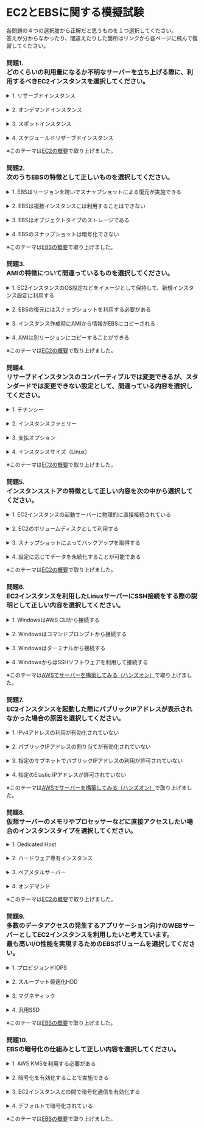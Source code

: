 # EC2とEBSに関する模擬試験

各問題の４つの選択肢から正解だと思うものを１つ選択してください。  
答えが分からなかったり、間違えたりした箇所はリンクから各ページに飛んで復習してください。
### 問題1. <br/>どのくらいの利用量になるか不明なサーバーを立ち上げる際に、利用するべきEC2インスタンスを選択してください。
<details><summary>1. リザーブドインスタンス</summary>1.は不正解です。<br/>リザーブドインスタンスは利用する期間が決まっていないと、利用することができません。</details><br/>
<details><summary>2. オンデマンドインスタンス</summary>正解です。<br/>どのくらいの利用量になるか不明なサーバーを立ち上げる場合はオンデマンドインスタンスを利用して、利用量に応じた課金をすることで柔軟に対応することが可能です。</details><br/>
<details><summary>3. スポットインスタンス</summary>3.は不正解です。<br/>スポットインスタンスは一時的な利用に限定して利用するため、不適切です。</details><br/>
<details><summary>4. スケジュールドリザーブドインスタンス</summary>4.は不正解です。<br/>スケジュールドリザーブドインスタンスは週1回24時間などの一定の利用時間が決まっている利用方法となります。</details>

※このテーマは[EC2の概要](aws_cp_ec2_overview)で取り上げました。

### 問題2. <br/>次のうちEBSの特徴として正しいものを選択してください。
<details><summary>1. EBSはリージョンを跨いでスナップショットによる復元が実施できる</summary>正解です。<br/>EBSのスナップショットを取得して別リージョンにコピーして移動して、そのスナップショットを選択して起動することで実現することができます。</details><br/>
<details><summary>2. EBSは複数インスタンスには利用することはできない</summary>2.は不正解です。<br/>EBSは複数インスタンスには利用することはできないのが基本でしたが、プロビジョンドIOPSは複数インスタンスで利用することが可能となりました。</details><br/>
<details><summary>3. EBSはオブジェクトタイプのストレージである</summary>3.は不正解です。<br/>EBSはブロックタイプのストレージです。</details><br/>
<details><summary>4. EBSのスナップショットは暗号化できない</summary>4.は不正解です。<br/>EBSのスナップショットは暗号化することが可能です。</details>

※このテーマは[EBSの概要](aws_cp_ebs_overview)で取り上げました。

### 問題3. <br/>AMIの特徴について間違っているものを選択してください。
<details><summary>1. EC2インスタンスのOS設定などをイメージとして保持して、新規インスタンス設定に利用する</summary>1.は不正解です。<br/>AMIはEC2インスタンスのOS設定などをイメージとして保持して、新規インスタンス設定に利用することができます。</details><br/>
<details><summary>2. EBSの復元にはスナップショットを利用する必要がある</summary>正解です。<br/>AMIにはEC2インスタンスにアタッチされているEBSのスナップショットの内容も含まれています。</details><br/>
<details><summary>3. インスタンス作成時にAMIから情報がEBSにコピーされる</summary>3.は不正解です。<br/>インスタンス作成時にAMIから情報がEBSにコピーされます。</details><br/>
<details><summary>4. AMIは別リージョンにコピーすることができる</summary>4.は不正解です。<br/>AMIは別リージョンにコピーすることができます。</details>

※このテーマは[EC2の概要](aws_cp_ec2_overview)で取り上げました。

### 問題4. <br/>リサーブドインスタンスのコンバーティブルでは変更できるが、スタンダードでは変更できない設定として、間違っている内容を選択してください。
<details><summary>1. テナンシー</summary>1.は不正解です。<br/>リザーブドインスタンスのスタンダードは以下のような属性を変更することが可能です。<br/>・アベイラビリティーゾーンまたは適用範囲<br/>・ネットワークプラットフォーム (EC2-Classic または VPC)<br/>・インスタンスサイズ（Linuxのみ）</details><br/>
<details><summary>2. インスタンスファミリー</summary>2.は不正解です。<br/>リザーブドインスタンスのスタンダードは以下のような属性を変更することが可能です。<br/>・アベイラビリティーゾーンまたは適用範囲<br/>・ネットワークプラットフォーム (EC2-Classic または VPC)<br/>・インスタンスサイズ（Linuxのみ）</details><br/>
<details><summary>3. 支払オプション</summary>3.は不正解です。<br/>リザーブドインスタンスのスタンダードは以下のような属性を変更することが可能です。<br/>・アベイラビリティーゾーンまたは適用範囲<br/>・ネットワークプラットフォーム (EC2-Classic または VPC)<br/>・インスタンスサイズ（Linuxのみ）</details><br/>
<details><summary>4. インスタンスサイズ（Linux）</summary>正解です。<br/>リザーブドインスタンスのスタンダードは以下のような属性を変更することが可能です。<br/>・アベイラビリティーゾーンまたは適用範囲<br/>・ネットワークプラットフォーム (EC2-Classic または VPC)<br/>・インスタンスサイズ（Linuxのみ）</details>

※このテーマは[EC2の概要](aws_cp_ec2_overview)で取り上げました。

### 問題5. <br/>インスタンスストアの特徴として正しい内容を次の中から選択してください。
<details><summary>1. EC2インスタンスの起動サーバーに物理的に直接接続されている</summary>正解です。<br/>インスタンスストアはインスタンス用のブロックレベルの一時ストレージを提供します。<br/>このストレージは、ホストコンピュータに物理的にアタッチされたディスク上にあります。</details><br/>
<details><summary>2. EC2のボリュームディスクとして利用する</summary>2.は不正解です。<br/>EC2インスタンスのボリュームディスクとして利用するのはEBSとなります。</details><br/>
<details><summary>3. スナップショットによってバックアップを取得する</summary>3.は不正解です。<br/>スナップショットを利用することはできません。</details><br/>
<details><summary>4. 設定に応じてデータを永続化することが可能である</summary>4.は不正解です。<br/>データは一時テータであるため、EC2インスタンスが削除されるとデータが削除されてしまいます。</details>

※このテーマは[EC2の概要](aws_cp_ec2_overview)で取り上げました。

### 問題6. <br/>EC2インスタンスを利用したLinuxサーバーにSSH接続をする際の説明として正しい内容を選択してください。
<details><summary>1. WindowsはAWS CLIから接続する</summary>1.は不正解です。<br/>WindowsからはSSHソフトウェアを利用して接続することになります。</details><br/>
<details><summary>2. Windowsはコマンドプロンプトから接続する</summary>2.は不正解です。<br/>WindowsからはSSHソフトウェアを利用して接続することになります。</details><br/>
<details><summary>3. Windowsはターミナルから接続する</summary>3.は不正解です。<br/>WindowsからはSSHソフトウェアを利用して接続することになります。</details><br/>
<details><summary>4. WindowsからはSSHソフトウェアを利用して接続する</summary>正解です。<br/>WindowsからはSSHソフトウェアを利用して接続することになります。</details>

※このテーマは[AWSでサーバーを構築してみる（ハンズオン）](aws_cp_ec2_hands_on)で取り上げました。

### 問題7. <br/>EC2インスタンスを起動した際にパブリックIPアドレスが表示されなかった場合の原因を選択してください。
<details><summary>1. IPv4アドレスの利用が有効化されていない</summary>1.は不正解です。<br/>EC2インスタンスに対するパブリックIPアドレスの割り当てが有効化されていない、またはパブリックIPアドレスの割り当てが有効化されていないサブネットを利用してしまった場合に、EC2インスタンスにパブリックIPアドレスが付与されません。</details><br/>
<details><summary>2. パブリックIPアドレスの割り当てが有効化されていない</summary>正解です。<br/>EC2インスタンスに対するパブリックIPアドレスの割り当てが有効化されていない、またはパブリックIPアドレスの割り当てが有効化されていないサブネットを利用してしまった場合に、EC2インスタンスにパブリックIPアドレスが付与されません。</details><br/>
<details><summary>3. 指定のサブネットでパブリックIPアドレスの利用が許可されていない</summary>3.は不正解です。<br/>EC2インスタンスに対するパブリックIPアドレスの割り当てが有効化されていない、またはパブリックIPアドレスの割り当てが有効化されていないサブネットを利用してしまった場合に、EC2インスタンスにパブリックIPアドレスが付与されません。</details><br/>
<details><summary>4. 指定のElastic IPアドレスが許可されていない</summary>4.は不正解です。<br/>EC2インスタンスに対するパブリックIPアドレスの割り当てが有効化されていない、またはパブリックIPアドレスの割り当てが有効化されていないサブネットを利用してしまった場合に、EC2インスタンスにパブリックIPアドレスが付与されません。</details>

※このテーマは[AWSでサーバーを構築してみる（ハンズオン）](aws_cp_ec2_hands_on)で取り上げました。

### 問題8. <br/>仮想サーバーのメモリやプロセッサーなどに直接アクセスしたい場合のインスタンスタイプを選択してください。
<details><summary>1. Dedicated Host</summary>1.は不正解です。<br/>ベアメタルサーバーでは物理サーバーをユーザーが独占し、プロセッサーやストレージなどのリソースを自分でコントロールすることができます。</details><br/>
<details><summary>2. ハードウェア専有インスタンス</summary>2.は不正解です。<br/>ベアメタルサーバーでは物理サーバーをユーザーが独占し、プロセッサーやストレージなどのリソースを自分でコントロールすることができます。</details><br/>
<details><summary>3. ベアメタルサーバー</summary>正解です。<br/>ベアメタルサーバーでは物理サーバーをユーザーが独占し、プロセッサーやストレージなどのリソースを自分でコントロールすることができます。</details><br/>
<details><summary>4. オンデマンド</summary>4.は不正解です。<br/>ベアメタルサーバーでは物理サーバーをユーザーが独占し、プロセッサーやストレージなどのリソースを自分でコントロールすることができます。</details>

※このテーマは[EC2の概要](aws_cp_ec2_overview)で取り上げました。

### 問題9. <br/>多数のデータアクセスの発生するアプリケーション向けのWEBサーバーとしてEC2インスタンスを利用したいと考えています。<br/>最も高いI/O性能を実現するためのEBSボリュームを選択してください。
<details><summary>1. プロビジョンドIOPS</summary>正解です。<br/>プロビジョンドIOPSはレイテンシーの影響が大きいトランザクションワークロード向けに設計された極めてパフォーマンスの高いSSDボリュームです。<br/>スループットやIO性能が最も高いボリュームです。</details><br/>
<details><summary>2. スループット最適化HDD</summary>2.は不正解です。<br/>高いスループットを必要とするアクセス頻度の高いワークロード向けの低コストの HDD ボリュームです。</details><br/>
<details><summary>3. マグネティック</summary>3.は不正解です。<br/>EBSマグネティックボリュームはハードディスクドライブ(HDD)がベースになっており、データのアクセス頻度が低い場合か、またはパフォーマンスの一定性が最も重要でない場合に、比較的小さいデータセットのワークロードに使用できます。</details><br/>
<details><summary>4. 汎用SSD</summary>4.は不正解です。<br/>幅広いトランザクションワークロードに対応できる価格とパフォーマンスのバランスが取れた汎用SSDボリュームです。</details>

※このテーマは[EBSの概要](aws_cp_ebs_overview)で取り上げました。

### 問題10. <br/>EBSの暗号化の仕組みとして正しい内容を選択してください。
<details><summary>1. AWS KMSを利用する必要がある</summary>正解です。<br/>Amazon EBSはAWS KMSと連携してEBSボリュームを暗号化および復号します。</details><br/>
<details><summary>2. 暗号化を有効化することで実施できる</summary>2.は不正解です。<br/>AWS KMSを利用しないで、デフォルトの暗号化の仕組みを利用することはできません。</details><br/>
<details><summary>3. EC2インスタンスとの間で暗号化通信を有効化する</summary>3.は不正解です。<br/>EC2インスタンスとの間で暗号化通信を有効化するといった設定はありません。<br/>EC2インスタンスとの通信はAWS側で管理されています。</details><br/>
<details><summary>4. デフォルトで暗号化されている</summary>4.は不正解です。<br/>EBSはデフォルトで暗号化は実行されていません。</details>

※このテーマは[EBSの概要](aws_cp_ebs_overview)で取り上げました。
